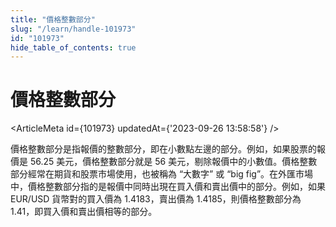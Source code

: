 ```yaml
---
title: "價格整數部分"
slug: "/learn/handle-101973"
id: "101973"
hide_table_of_contents: true
---
```



# 價格整數部分

<ArticleMeta id={101973} updatedAt={'2023-09-26 13:58:58'} />
<div className='border-solid border-b border-t-0 my-4 border-[var(--ifm-color-gray-300)]' />

價格整數部分是指報價的整數部分，即在小數點左邊的部分。例如，如果股票的報價是 56.25 美元，價格整數部分就是 56 美元，剔除報價中的小數值。價格整數部分經常在期貨和股票市場使用，也被稱為 “大數字” 或 “big fig”。在外匯市場中，價格整數部分指的是報價中同時出現在買入價和賣出價中的部分。例如，如果 EUR/USD 貨幣對的買入價為 1.4183，賣出價為 1.4185，則價格整數部分為 1.41，即買入價和賣出價相等的部分。
